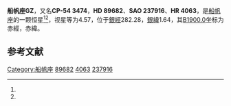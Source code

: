 {{Starbox begin
| name = 船帆座GZ
}}
{{Starbox observe
| epoch = [[J2000.0|J2000.0]]
| constell = [[船帆座|船帆座]]<ref name=SIMBAD>{{cite web
 | url=http://simbad.u-strasbg.fr/simbad/sim-id?Ident=HR+4063
 | title =Pulsating variable Star
 | publisher=Centre de Données astronomiques de Strasbourg
 | work=SIMBAD
 | accessdate=2012-07-13}}</ref><ref name=DATA>{{cite web
 | url=http://vizier.u-strasbg.fr/viz-bin/VizieR-5?-out.add=.&-source=5050&-corr=PK=HR&-out.max=9999&HR=4063
 | title =VizieR Detailed Page
 | accessdate=2012-07-13}}</ref>
| 星官 = 
| ra = {{RA|10|19|36.8}}<ref name=SIMBAD /><ref name=DATA />
| dec = {{DEC|-55|1|46}}<ref name=SIMBAD /><ref name=DATA />
| appmag_v = 4.57<ref name=SIMBAD /><ref name=DATA />
}}
{{Starbox character
| class = K3II<ref name=SIMBAD /><ref name=DATA />
| b-v = 1.62<ref name=SIMBAD /><ref name=DATA />
| u-b = 1.82<ref name=SIMBAD /><ref name=DATA />
| r-i = 0.87<ref name=SIMBAD /><ref name=DATA />
| variable = 
}}
{{Starbox astrometry
| radial_v = 1.82
| prop_mo_ra = 13
| parallax = -0.008
| p_error = 
}}
{{Starbox catalog
| names =CP-54 3474，[[SAO星表|SAO]] 237916，[[HD星表|HD]] 89682，[[HR星表|HR]] 4063}}
{{Starbox reference |Simbad=HR+4063}}
{{Starbox end}}

'''船帆座GZ'''，又名'''CP-54 3474'''，'''HD 89682'''、'''SAO 237916'''、'''HR 4063'''，是[[船帆座|船帆座]]的一颗恒星<ref name=SIMBAD /><ref name=DATA />，视星等为4.57，位于[[銀道座標系|銀經]]282.28，[[銀道座標系|銀緯]]1.64，其[[B1900.0|B1900.0]]坐标为赤經{{RA|10|15|51.2}}，赤緯{{DEC|-54|1.64|37}}。

== 参考文献 ==
{{reflist}}

{{star-stub}}

{{船帆座恒星}}
[[Category:船帆座|Category:船帆座]]
[[Category:HD和HDE天體|89682]]
[[Category:HR天體|4063]]
[[Category:SAO天體|237916]]